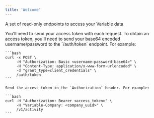 ```yaml
---
title: 'Welcome'
---
```


A set of read-only endpoints to access your Variable data.

<Accordion title="Authentication">
    You'll need to send your access token with each request. To obtain an access token, you'll need to send your base64 encoded username/password to the `/auth/token` endpoint. For example:

    ```bash
    curl -x POST \
         -H "Authorization: Basic <username:password|base64>" \
         -H "Content-Type: application/x-www-form-urlencoded" \
         -d "grant_type=client_credentials" \
         /auth/token
    ```

    Send the access token in the `Authorization` header. For example:

    ```bash
    curl -H "Authorization: Bearer <access_token>" \
         -H "Variable-Company: <company_uuid>" \
         /v1/activity
    ```
</Accordion>
